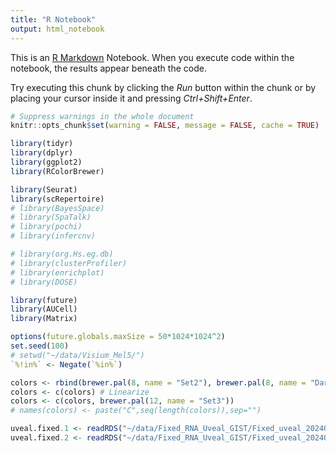 ```yaml
---
title: "R Notebook"
output: html_notebook
---
```


This is an [R Markdown](http://rmarkdown.rstudio.com) Notebook. When you execute code within the notebook, the results appear beneath the code. 

Try executing this chunk by clicking the *Run* button within the chunk or by placing your cursor inside it and pressing *Ctrl+Shift+Enter*. 



```r
# Suppress warnings in the whole document
knitr::opts_chunk$set(warning = FALSE, message = FALSE, cache = TRUE)
```


```r
library(tidyr)
library(dplyr)
library(ggplot2)
library(RColorBrewer)

library(Seurat)
library(scRepertoire)
# library(BayesSpace)
# library(SpaTalk)
# library(pochi)
# library(infercnv)

# library(org.Hs.eg.db)
# library(clusterProfiler)
# library(enrichplot)
# library(DOSE)

library(future)
library(AUCell)
library(Matrix)

```


```r

options(future.globals.maxSize = 50*1024*1024^2)
set.seed(100)
# setwd("~/data/Visium_Mel5/")
`%!in%` <- Negate(`%in%`)

colors <- rbind(brewer.pal(8, name = "Set2"), brewer.pal(8, name = "Dark2"))
colors <- c(colors) # Linearize
colors <- c(colors, brewer.pal(12, name = "Set3"))
# names(colors) <- paste("C",seq(length(colors)),sep="")

```


```r
uveal.fixed.1 <- readRDS("~/data/Fixed_RNA_Uveal_GIST/Fixed_uveal_20240704/outs/per_sample_outs/")
uveal.fixed.2 <- readRDS("~/data/Fixed_RNA_Uveal_GIST/Fixed_uveal_20240704/outs/per_sample_outs/")

```





